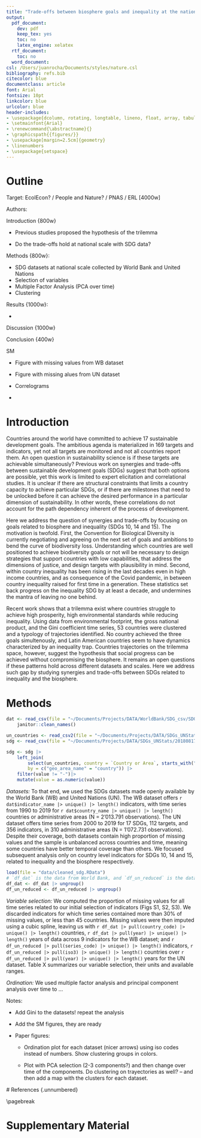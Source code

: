 ```yaml
---
title: "Trade-offs between biosphere goals and inequality at the national scale"
output:
  pdf_document:
    dev: pdf
    keep_tex: yes
    toc: no
    latex_engine: xelatex
  rtf_document:
    toc: no
  word_document:
csl: /Users/juanrocha/Documents/styles/nature.csl
bibliography: refs.bib
citecolor: blue
documentclass: article
font: Arial
fontsize: 10pt
linkcolor: blue
urlcolor: blue
header-includes:
- \usepackage{dcolumn, rotating, longtable, lineno, float, array, tabularx, inputenc}
- \setmainfont{Arial}
- \renewcommand{\abstractname}{}
- \graphicspath{{figures/}}
- \usepackage[margin=2.5cm]{geometry}
- \linenumbers
- \usepackage{setspace}
---
```


# Outline

Target: EcolEcon?
/ People and Nature?
/ PNAS / ERL [4000w]

Authors:

Introduction {800w}

-   Previous studies proposed the hypothesis of the trilemma

-   Do the trade-offs hold at national scale with SDG data?

Methods {800w}:

-   SDG datasets at national scale collected by World Bank and United Nations
-   Selection of variables
-   Multiple Factor Analysis (PCA over time)
-   Clustering

Results {1000w}:

-   

Discussion {1000w}

Conclusion {400w}

SM

-   Figure with missing values from WB dataset

-   Figure with missing alues from UN dataset

-   Correlograms

-   

# Introduction

Countries around the world have committed to achieve 17 sustainable development goals.
The ambitious agenda is materialized in 169 targets and indicators, yet not all targets are monitored and not all countries report them.
An open question in sustainability science is if these targets are achievable simultaneously?
Previous work on synergies and trade-offs between sustainable development goals (SDGs) suggest that both options are possible, yet this work is limited to expert elicitation and correlational studies.
It is unclear if there are structural constraints that limits a country capacity to achieve particular SDGs, or if there are milestones that need to be unlocked before it can achieve the desired performance in a particular dimension of sustainability.
In other words, these correlations do not account for the path dependency inherent of the process of development.

Here we address the question of synergies and trade-offs by focusing on goals related to biosphere and inequality (SDGs 10, 14 and 15).
The motivation is twofold.
First, the Convention for Biological Diversity is currently negotiating and agreeing on the next set of goals and ambitions to bend the curve of biodiversity loss.
Understanding which countries are well positioned to achieve biodiversity goals or not will be necessary to design strategies that support countries with low capabilities, that address the dimensions of justice, and design targets with plausibility in mind.
Second, within country inequality has been rising in the last decades even in high income countries, and as consequence of the Covid pandemic, in between country inequality raised for first time in a generation.
These statistics set back progress on the inequality SDG by at least a decade, and undermines the mantra of leaving no one behind.

Recent work shows that a trilemma exist where countries struggle to achieve high prosperity, high environmental standards while reducing inequality.
Using data from environmental footprint, the gross national product, and the Gini coefficient time series, 53 countries were clustered and a typology of trajectories identified.
No country achieved the three goals simultenously, and Latin American countries seem to have dynamics characterized by an inequality trap.
Countries trajectories on the trilemma space, however, suggest the hypothesis that social progress can be achieved without compromising the biosphere.
It remains an open questions if these patterns hold across different datasets and scales.
Here we address such gap by studying synergies and trade-offs between SDGs related to inequality and the biosphere.

# Methods

```r
dat <- read_csv(file = "~/Documents/Projects/DATA/WorldBank/SDG_csv/SDGData.csv") |> 
    janitor::clean_names()

un_countries <- read_csv2(file = "~/Documents/Projects/DATA/SDGs_UNStats/UNSD — Methodology.csv")
sdg <- read_csv(file = "~/Documents/Projects/DATA/SDGs_UNStats/20180817102044132_juan.rocha@su.se_data.csv") |> janitor::clean_names()

sdg <- sdg |> 
    left_join(
        select(un_countries, country = `Country or Area`, starts_with("ISO")),
        by = c("geo_area_name" = "country")) |> 
    filter(value != "-")|> 
    mutate(value = as.numeric(value))


```

*Datasets:* To that end, we used the SDGs datasets made openly available by the World Bank (WB) and United Nations (UN).
The WB dataset offers `r dat$indicator_name |> unique() |> length()` indicators, with time series from 1990 to 2019 for `r dat$country_name |> unique() |> length()` countries or administrative areas (N = 2'013.791 observations).
The UN dataset offers time series from 2000 to 2019 for 17 SDGs, 112 targets, and 356 indicators, in 310 administrative areas (N = 1'072.731 observations).
Despite their coverage, both datasets contain high proportion of missing values and the sample is unbalanced across countries and time, meaning some countries have better temporal coverage than others.
We focused subsequent analysis only on country level indicators for SDGs 10, 14 and 15, related to inequality and the biosphere respectively.

```r
load(file = "data/cleaned_sdg.RData")
# `df_dat` is the data from World Bank, and `df_un_reduced` is the data from UN SDGs
df_dat <- df_dat |> ungroup()
df_un_reduced <- df_un_reduced |> ungroup()
```

*Variable selection:* We computed the proportion of missing values for all time series related to our initial selection of indicators (Figs S1, S2, S3).
We discarded indicators for which time series contained more than 30% of missing values, or less than 45 countries.
Missing values were then imputed using a cubic spline, leaving us with `r df_dat |> pull(country_code) |> unique() |> length()` countries, `r df_dat |> pull(year) |> unique() |> length()` years of data across 9 indicators for the WB dataset; and `r df_un_reduced |> pull(series_code) |> unique() |> length()` indicators, `r df_un_reduced |> pull(iso3) |> unique() |> length()` countries over `r df_un_reduced |> pull(year) |> unique() |> length()` years for the UN dataset.
Table X summarizes our variable selection, their units and available ranges.

*Ordination:* We used multiple factor analysis and principal component analysis over time to ...

Notes:

-   Add Gini to the datasets!
    repeat the analysis

-   Add the SM figures, they are ready

-   Paper figures:

    -   Ordination plot for each dataset (nicer arrows) using iso codes instead of numbers.
        Show clustering groups in colors.

    -   Plot with PCA selection (2-3 components?) and then change over time of the components.
        Do clustering on trayectories as well?
        -- and then add a map with the clusters for each dataset.

\# References {.unnumbered}

::: {#refs}
:::

\\pagebreak

# Supplementary Material {#sec:SM}
